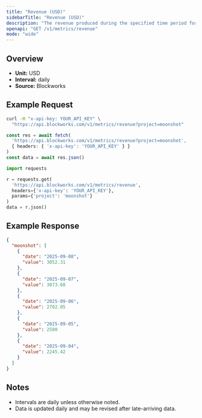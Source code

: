 ```yaml
---
title: "Revenue (USD)"
sidebarTitle: "Revenue (USD)"
description: "The revenue produced during the specified time period for given project."
openapi: "GET /v1/metrics/revenue"
mode: "wide"
---
```


## Overview

- **Unit:** USD
- **Interval:** daily
- **Source:** Blockworks

## Example Request

<CodeGroup>

```bash cURL
curl -H "x-api-key: YOUR_API_KEY" \
  "https://api.blockworks.com/v1/metrics/revenue?project=moonshot"
```

```typescript TypeScript
const res = await fetch(
  'https://api.blockworks.com/v1/metrics/revenue?project=moonshot',
  { headers: { 'x-api-key': 'YOUR_API_KEY' } }
)
const data = await res.json()
```

```python Python
import requests

r = requests.get(
  'https://api.blockworks.com/v1/metrics/revenue',
  headers={'x-api-key': 'YOUR_API_KEY'},
  params={'project': 'moonshot'}
)
data = r.json()
```

</CodeGroup>

## Example Response

```json
{
  "moonshot": [
    {
      "date": "2025-09-08",
      "value": 3052.31
    },
    {
      "date": "2025-09-07",
      "value": 3073.68
    },
    {
      "date": "2025-09-06",
      "value": 2702.05
    },
    {
      "date": "2025-09-05",
      "value": 2580
    },
    {
      "date": "2025-09-04",
      "value": 2245.42
    }
  ]
}
```

## Notes
- Intervals are daily unless otherwise noted.
- Data is updated daily and may be revised after late-arriving data.
